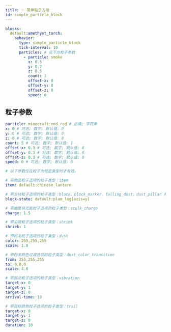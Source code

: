 ```yaml
---
title: ✨ 简单粒子方块
id: simple_particle_block
---
```


```yml
blocks:
  default:amethyst_torch:
    behavior:
      type: simple_particle_block
      tick-interval: 10
      particles: # 见下方粒子参数
        - particle: smoke
          x: 0.5
          y: 0.7
          z: 0.5
          count: 1
          offset-x: 0
          offset-y: 0
          offset-z: 0
          speed: 0
```

## 粒子参数

```yml
particle: minecraft:end_rod # 必填; 字符串
x: 0 # 可选; 数字; 默认值: 0
y: 0 # 可选; 数字; 默认值: 0
z: 0 # 可选; 数字; 默认值: 0
count: 5 # 可选; 数字; 默认值: 1
offset-x: 0.3 # 可选; 数字; 默认值: 0
offset-y: 0.3 # 可选; 数字; 默认值: 0
offset-z: 0.3 # 可选; 数字; 默认值: 0
speed: 0 # 可选; 数字; 默认值: 0

# 以下参数仅在粒子为特定类型时才有效。

# 带物品粒子选项的粒子类型：item
item: default:chinese_lantern

# 带方块粒子选项的粒子类型：block、block_marker、falling_dust、dust_pillar 和 block_crumble
block-state: default:plam_log[axis=y]

# 带幽匿块充能粒子选项的粒子类型：sculk_charge
charge: 1.5

# 带尖啸粒子选项的粒子类型：shriek
shriek: 1

# 带粉末粒子选项的粒子类型：dust
color: 255,255,255
scale: 1.0

# 带粉末颜色过渡选项的粒子类型：dust_color_transition
from: 255,255,255
to: 0,0,0
scale: 4.0

# 带振动粒子选项的粒子类型：vibration
target-x: 0
target-y: 1
target-z: 0
arrival-time: 10

# 带目标颜色粒子选项的粒子类型：trail
target-x: 0
target-y: 1
target-z: 0
duration: 10
```

